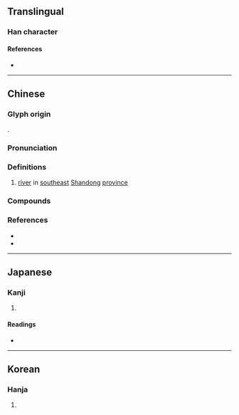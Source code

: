 {{character info}}
==Translingual==

===Han character===
{{Han char|rn=85|rad=水|as=04|sn=7|four=32121|canj=EHML|ids=⿰氵斤}}

====References====
* {{Han ref|kx=0609.120|dkj=17183|dj=1002.090|hdz=31567.050|uh=6C82|ud=27778|bh=A85E|bd=43102}}

----

==Chinese==
{{zh-forms}}

===Glyph origin===
{{Han etym}}
{{Han compound|水|斤|c1=s|c2=p|t1=river|ls=psc}}.

===Pronunciation===
{{zh-pron
|m=yí
|c=ji4
|mn=kî
|mc=y
|oc=y
|ma=
|cat=pn
}}

===Definitions===
{{zh-hanzi}}

# [[river]] in [[southeast]] [[Shandong]] [[province]]

===Compounds===
{{zh-der|臨沂|沂山|沂河}}

===References===
* {{R:yue:jyut.net}}
* {{R:yue:Hanzi}}

----

==Japanese==

===Kanji===
{{ja-kanji|grade=|rs=水04}}

# {{rfdef|ja|sort=水04}}

====Readings====
* {{ja-readings
|goon=げ, ごん
|kanon=ぎ, ぎん
|kanyoon=き
|kun=ほとり, ふち
}}

----

==Korean==

===Hanja===
{{ko-hanja|hangeul=기|eumhun=|rv=gi|mr=ki|y=ki}}

# {{rfdef|ko|sort=水04}}